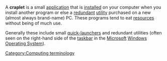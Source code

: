 A '''craplet''' is a small [[application]] that is [[Installation (computer programs)|install]]ed on your computer when you install another program or else a [[redundant]] [[utility]] purchased on a new (almost always brand-name) PC. These programs tend to eat [[Resource (computer science)|resources]] without being of much use.

Generally these include small [[quick-launcher]]s and redundant utilities (often seen on the right-hand side of the [[taskbar]] in the [[Microsoft]] [[Windows (operating system)|Windows Operating System]]).

{{vocabulary-stub}}{{computer-stub}}
[[Category:Computing terminology]]